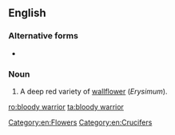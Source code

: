 ==English==

===Alternative forms===
* {{l|en|bloody-warrior}}

===Noun===
{{en-noun|head=[[bloody]] [[warrior]]}}

# A deep red variety of [[wallflower]] (''Erysimum'').

[[Category:en:Flowers]]
[[Category:en:Crucifers]]

[[ro:bloody warrior]]
[[ta:bloody warrior]]